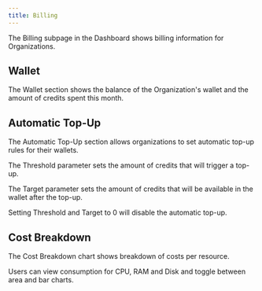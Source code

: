 ```yaml
---
title: Billing
---
```


The Billing subpage in the Dashboard shows billing information for Organizations.

## Wallet

The Wallet section shows the balance of the Organization's wallet and the amount of credits spent this month.

## Automatic Top-Up

The Automatic Top-Up section allows organizations to set automatic top-up rules for their wallets.

The Threshold parameter sets the amount of credits that will trigger a top-up.

The Target parameter sets the amount of credits that will be available in the wallet after the top-up.

Setting Threshold and Target to 0 will disable the automatic top-up.

## Cost Breakdown

The Cost Breakdown chart shows breakdown of costs per resource.

Users can view consumption for CPU, RAM and Disk and toggle between area and bar charts.
